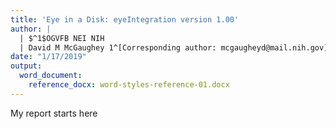 ```yaml
---
title: 'Eye in a Disk: eyeIntegration version 1.00'
author: |
  | $^1$OGVFB NEI NIH
  | David M McGaughey 1^[Corresponding author: mcgaugheyd@mail.nih.gov] $^1$, Vinay Swamy $^1$
date: "1/17/2019"
output:
  word_document:
    reference_docx: word-styles-reference-01.docx
---
```


My report starts here